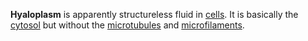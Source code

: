 '''Hyaloplasm''' is apparently structureless fluid in [[Cell (biology)|cells]]. It is basically the [[cytosol]] but without the [[microtubule]]s and [[Actin|microfilaments]].

{{Cell-biology-stub}}